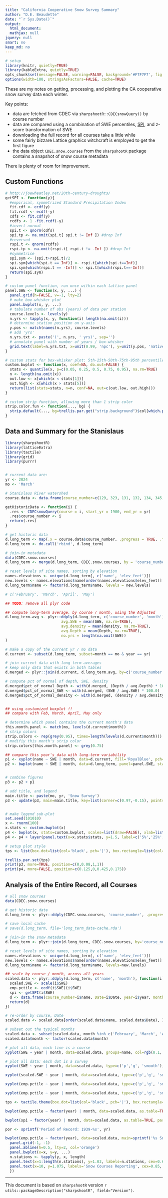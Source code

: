 ```yaml
---
title: "California Cooperative Snow Survey Summary"
author: "D.E. Beaudette"
date: "`r Sys.Date()`"
output:
  html_document:
  mathjax: null
jquery: null
smart: no
keep_md: no
---
```

  
```r
# setup
library(knitr, quietly=TRUE)
library(kableExtra, quietly=TRUE)
opts_chunk$set(message=FALSE, warning=FALSE, background='#F7F7F7', fig.align='center', fig.retina=2, dev='png', tidy=FALSE, verbose=FALSE)
options(width=100, stringsAsFactors=FALSE, cache=TRUE)
```

These are my notes on getting, processing, and plotting the CA cooperative snow survey data each winter.

Key points:

   * data are fetched from CDEC via `sharpshootR::CDECsnowQuery()` by course number
   * data are compared using a combination of SWE percentiles, [SPI](http://iridl.ldeo.columbia.edu/maproom/Global/Precipitation/SPI.html), and z-score transformation of SWE
   * downloading the full record for all courses take a little while
   * some fairly bizzare Lattice graphics witchcraft is employed to get the first figure
   * the data object `CDEC.snow.courses` from the `sharpshootR` package contains a snapshot of snow course metadata
   

There is plenty of room for improvement.

## Custom Functions
```r
# http://joewheatley.net/20th-century-droughts/
getSPI <- function(y){
  #empirical, symmetrized Standard Precipitation Index
  fit.cdf <- ecdf(y)
  fit.rcdf <- ecdf(-y)
  cdfs <- fit.cdf(y)
  rcdfs <- 1 -fit.rcdf(-y)
  #invert normal
  spi.t <- qnorm(cdfs)
  spi.tp <- na.omit(spi.t[ spi.t != Inf ]) #drop Inf
  #reversed
  rspi.t <- qnorm(rcdfs)
  rspi.tp <- na.omit(rspi.t[ rspi.t != -Inf ]) #drop Inf
  #symmetrise
  spi.sym <- (spi.t+rspi.t)/2
  spi.sym[which(spi.t == Inf)] <- rspi.t[which(spi.t==Inf)]
  spi.sym[which(rspi.t == -Inf)] <- spi.t[which(rspi.t==-Inf)]
  return(spi.sym)
}

# custom panel function, run once within each lattice panel
panel.SWE <- function(x, y, ...) {
  panel.grid(h=FALSE, v=-1, lty=2)
  # make box-whisker plot
  panel.bwplot(x, y, ...)
  # tabulate number of obs (years) of data per station
  course.levels <- levels(y)
  n.yrs <- tapply(x, y, function(i) length(na.omit(i)))
  # determine station position on y-axis
  y.pos <- match(names(n.yrs), course.levels)
  # add 'yrs'
  n.yrs.txt <- paste('(', n.yrs, ' yrs)', sep='')
  # annotate panel with number of years / box-whisker
  grid.text(label=n.yrs.txt, x=unit(0.99, 'npc'), y=unit(y.pos, 'native'), gp=gpar(cex=0.65, font=2), just='right')
}

# custom stats for box-whisker plot: 5th-25th-50th-75th-95th percentiles
custom.bwplot <- function(x, coef=NA, do.out=FALSE) {
  stats <- quantile(x, p=c(0.05, 0.25, 0.5, 0.75, 0.95), na.rm=TRUE)
  n <- length(na.omit(x))
  out.low <- x[which(x < stats[1])]
  out.high <- x[which(x > stats[5])]
  return(list(stats=stats, n=n, conf=NA, out=c(out.low, out.high)))
}

# custom strip function, allowing more than 1 strip color
strip.color.fun <- function(..., bg) {
  strip.default(..., bg=trellis.par.get("strip.background")$col[which.packet()])
}
```


## Data and Summary for the Stanislaus
```r
library(sharpshootR)
library(latticeExtra)
library(tactile)
library(grid)
library(purrr)


# current data are:
yr <- 2024
mo <- 'March'

# Stanislaus River watershed
course.data <- data.frame(course_number=c(129, 323, 131, 132, 134, 345, 344, 138, 139, 384, 140, 142, 143, 145, 152))
```

```r
getHistoricData <- function(i) {
  .res <- CDECsnowQuery(course = i, start_yr = 1900, end_yr = yr)
  .res$course_number <- i
  return(.res)
}

# get historic data
d.long_term <- map(.x = course.data$course_number, .progress = TRUE, .f = getHistoricData)
d.long_term <- do.call('rbind', d.long_term)

# join-in metadata
data(CDEC.snow.courses)
d.long_term <- merge(d.long_term, CDEC.snow.courses, by = 'course_number', all.x = TRUE, sort = FALSE)

# reset levels of site names, sorting by elevation
names.elevations <- unique(d.long_term[, c('name', 'elev_feet')])
new.levels <- names.elevations$name[order(names.elevations$elev_feet)]
d.long_term$name <- factor(d.long_term$name, levels = new.levels)

# c('February', 'March', 'April', 'May')

## TODO: remove all plyr code

## compute long-term average, by course / month, using the Adjusted 
d.long_term.avg <- plyr::ddply(d.long_term, c('course_number', 'month'), plyr::summarise, 
                         avg.SWE = mean(SWE, na.rm=TRUE), 
                         avg.density = mean(density, na.rm=TRUE),
                         avg.Depth = mean(Depth, na.rm=TRUE),
                         no.yrs = length(na.omit(SWE))
)

# make a copy of the current yr / mo data
d.current <- subset(d.long_term, subset=month == mo & year == yr)

# join current data with long term averages
# keep only data that exists in both tables
d.merged <- plyr::join(d.current, d.long_term.avg, by=c('course_number', 'month'), type='left')

# compute pct of normal of depth, SWE, density
d.merged$pct_of_normal_Depth <- with(d.merged, (Depth / avg.Depth) * 100.0)
d.merged$pct_of_normal_SWE <- with(d.merged, (SWE / avg.SWE) * 100.0)
d.merged$pct_of_normal_density <- with(d.merged, (density / avg.density) * 100.0)


## using customized boxplot !!
## compare with Feb, March, April, May only

# determine which panel contains the current month's data
this.month.panel <- match(mo, levels(d.current$month))
# strip colors
strip.colors <- rep(grey(0.95), times=length(levels(d.current$month)))
# modifiy this month's strip color
strip.colors[this.month.panel] <- grey(0.75)

## compare this year's data with long-term variability
p1 <- xyplot(name ~ SWE | month, data=d.current, fill='RoyalBlue', pch=21, cex=0.75, ylab='')
p2 <- bwplot(name ~ SWE | month, data=d.long_term, panel=panel.SWE, stats=custom.bwplot, xlab='Snow Water Eqivalent (in)', layout=c(5, 1), strip=strip.color.fun, as.table=TRUE, scales=list(x=list(alternating=3)), subset=month %in% c('January','February','March','April','May'))


# combine figures
p3 <- p2 + p1

# add title, and legend
main.title <- paste(mo, yr, 'Snow Survey')
p3 <- update(p3, main=main.title, key=list(corner=c(0.97,-0.15), points=list(pch=21, fill='RoyalBlue', cex=1), text=list(paste('Current (', mo, ' ', yr, ') SWE', sep='')), between=1))


# make legend sub-plot
set.seed(101010)
x <- rnorm(100)
x.stats <- custom.bwplot(x)
p4 <- bwplot(x, stats=custom.bwplot, scales=list(draw=FALSE), xlab=list('Percentiles', cex=0.75), ylab='', ylim=c(0.5, 1.75))
p4 <- p4 + layer(panel.text(x=x.stats$stats, y=1.5, label=c('5%','25%','50%','75%','95%'), cex=0.75))
```


```r
# setup plot style
tps <- list(box.dot=list(col='black', pch='|'), box.rectangle=list(col='black'), box.umbrella=list(col='black', lty=1), plot.symbol=list(col='black', cex=0.33), strip.background=list(col=strip.colors))

trellis.par.set(tps)
print(p3, more=TRUE, position=c(0,0.08,1,1))
print(p4, more=FALSE, position=c(0.125,0,0.425,0.175))
```



## Analysis of the Entire Record, all Courses
```r
# all snow courses
data(CDEC.snow.courses)

# get historic data
d.long_term <- plyr::ddply(CDEC.snow.courses, 'course_number', .progress='text', .fun=function(i) {CDECsnowQuery(course=i$course_number, start_yr = 1900, end_yr = yr)})

# save local cache
# save(d.long_term, file='long_term_data-cache.rda')

# join-in the snow metadata
d.long_term <- plyr::join(d.long_term, CDEC.snow.courses, by='course_number', type='left')

# reset levels of site names, sorting by elevation
names.elevations <- unique(d.long_term[, c('name', 'elev_feet')])
new.levels <- names.elevations$name[order(names.elevations$elev_feet)]
d.long_term$name <- factor(d.long_term$name, levels=new.levels)

## scale by course / month, across all years
scaled.data <- plyr::ddply(d.long_term, c('name', 'month'), function(i) {
  scaled.SWE <- scale(i$SWE)
  emp.pctile <- ecdf(i$SWE)(i$SWE)
  spi <- getSPI(i$SWE)
  d <- data.frame(course_number=i$name, Date=i$Date, year=i$year, month=i$month, scaled.SWE=scaled.SWE, emp.pctile=emp.pctile, SWE=i$SWE, spi=spi)
  return(d)
})

# re-order by course, Date
scaled.data <- scaled.data[order(scaled.data$name, scaled.data$Date), ]

# subset out the typical months
scaled.data <- subset(scaled.data, month %in% c('February', 'March', 'April', 'May') & year > 1930)
scaled.data$month <- factor(scaled.data$month)
```


```r
# plot all data, each line is a course
xyplot(SWE ~ year | month, data=scaled.data, groups=name, col=rgb(0.1, 0.1, 0.1, alpha=0.25), type=c('l','g'), span=0.125, as.table=TRUE, scales=list(alternating=3, x=list(tick.number=10, rot=90)))

# plot all data: each dot is a survey
xyplot(SWE ~ year | month, data=scaled.data, type=c('p','g', 'smooth'), span=0.125, as.table=TRUE, scales=list(alternating=3, x=list(tick.number=10, rot=90)), cex=0.25, pch=16, lwd=2)

xyplot(scaled.SWE ~ year | month, data=scaled.data, type=c('p','g', 'smooth'), span=0.125, as.table=TRUE, scales=list(alternating=3, x=list(tick.number=10, rot=90)), cex=0.25, pch=16, lwd=2)

xyplot(emp.pctile ~ year | month, data=scaled.data, type=c('p','g', 'smooth'), span=0.125, as.table=TRUE, scales=list(alternating=3, x=list(tick.number=10, rot=90)), cex=0.25, pch=16, lwd=2)

xyplot(emp.pctile ~ year | month, data=scaled.data, type=c('p','g', 'smooth'), span=0.25, as.table=TRUE, scales=list(alternating=3, x=list(tick.number=10, rot=90)), cex=0.25, pch=16, lwd=2, subset=year > 1970)
```


```r
tps <- tactile.theme(box.dot=list(col='black', pch='|'), box.rectangle=list(col='black'), box.umbrella=list(col='black', lty=1), plot.symbol=list(col='black', cex=0.33), strip.background=list(col=grey(0.85)))

bwplot(emp.pctile ~ factor(year) | month, data=scaled.data, as.table=TRUE, par.settings=tps, scales=list(alternating=3, x=list(tick.number=10, rot=90)), subset=year > 1970 & month == mo, stats=custom.bwplot, panel=function(...) {panel.grid(-1, -1); panel.bwplot(...)})

bwplot(spi ~ factor(year) | month, data=scaled.data, as.table=TRUE, par.settings=tps, scales=list(alternating=3, x=list(tick.number=10, rot=90)), subset=year > 1970 & month == mo, stats=custom.bwplot, panel=function(...) {panel.grid(-1, -1); panel.bwplot(...)})

por <- sprintf('Period of Record: 1939-%s', yr)

bwplot(emp.pctile ~ factor(year), data=scaled.data, main=sprintf('%s Snow Survey', mo), sub = por, ylim=c(-0.05, 1.1), ylab='Empirical Percentiles of SWE', par.settings=tps, scales=list(alternating=3, y=list(tick.number=10)), subset=year > 1997 & month == mo, panel=function(x=x, y=y, ...) {
  panel.grid(-1, -1)
  panel.abline(h=0.5, lty=2, col='orange')
  panel.bwplot(x=x, y=y, ...)
  n.stations <- tapply(y, x, length)
  panel.text(x=1:length(n.stations), y=1.03, labels=n.stations, cex=0.65, font=2)
  panel.text(x=10, y=1.075, labels='Snow Courses Reporting', cex=0.85, font=3)
  })
```



----------------------------
This document is based on `sharpshootR` version `r utils::packageDescription("sharpshootR", field="Version")`.


